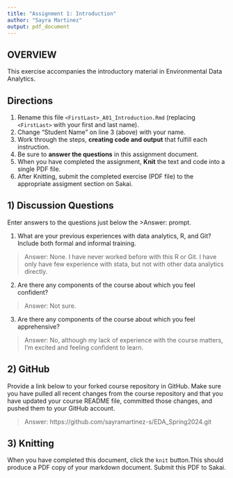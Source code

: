 ```yaml
---
title: "Assignment 1: Introduction"
author: "Sayra Martinez"
output: pdf_document
---
```


## OVERVIEW

This exercise accompanies the introductory material in Environmental Data Analytics. 

## Directions
1.  Rename this file `<FirstLast>_A01_Introduction.Rmd` (replacing `<FirstLast>` with your first and last name).
2.  Change "Student Name" on line 3 (above) with your name.
3.  Work through the steps, **creating code and output** that fulfill each instruction.
4.  Be sure to **answer the questions** in this assignment document.
5.  When you have completed the assignment, **Knit** the text and code into a single PDF file.
6.  After Knitting, submit the completed exercise (PDF file) to the appropriate assigment section on Sakai.


## 1) Discussion Questions
Enter answers to the questions just below the >Answer: prompt.

1. What are your previous experiences with data analytics, R, and Git? Include both formal and informal training.

> Answer:
None. I have never worked before with this R or Git. I have only have few experience with stata, but not with other data analytics directly.

2. Are there any components of the course about which you feel confident?

> Answer: 
Not sure.

3. Are there any components of the course about which you feel apprehensive?

> Answer: 
No, although my lack of experience with the course matters, I'm excited and feeling confident to learn.

## 2) GitHub

Provide a link below to your forked course repository in GitHub. Make sure you have pulled all recent changes from the course repository and that you have updated your course README file, committed those changes, and pushed them to your GitHub account. 

> Answer: 
https://github.com/sayramartinez-s/EDA_Spring2024.git

## 3) Knitting
When you have completed this document, click the `knit` button.This should produce a PDF copy of your markdown document. Submit this PDF to Sakai. 
